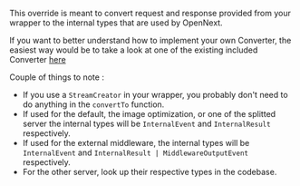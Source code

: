 This override is meant to convert request and response provided from your wrapper to the internal types that are used by OpenNext.

If you want to better understand how to implement your own Converter, the easiest way would be to take a look at one of the existing included Converter [here](https://github.com/opennextjs/opennextjs-aws/tree/main/packages/open-next/src/overrides/converters)

Couple of things to note :
- If you use a `StreamCreator` in your wrapper, you probably don't need to do anything in the `convertTo` function.
- If used for the default, the image optimization, or one of the splitted server the internal types will be `InternalEvent` and `InternalResult` respectively.
- If used for the external middleware, the internal types will be `InternalEvent` and `InternalResult | MiddlewareOutputEvent` respectively.
- For the other server, look up their respective types in the codebase.